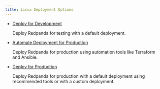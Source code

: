 ```yaml
---
title: Linux Deployment Options
---
```


<head>
    <meta name="title" content="Linux Deployment Options | Redpanda Docs"/>
    <meta name="description" content="Deploy Redpanda on Linux for development or for production."/>
    <link rel="canonical" href="https://docs.redpanda.com/docs/deploy/deployment-option/self-hosted/manual/production/" />
</head>

- [Deploy for Development](../production/dev-deployment)

   Deploy Redpanda for testing with a default deployment. 

- [Automate Deployment for Production](../production/production-deployment-automation)
  
   Deploy Redpanda for production using automation tools like Terraform and Ansible.

- [Deploy for Production](../production/production-deployment)

   Deploy Redpanda for production with a default deployment using recommended tools or with a custom deployment.